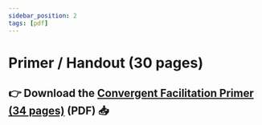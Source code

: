 ```yaml
---
sidebar_position: 2
tags: [pdf]
---
```


# Primer / Handout (30 pages)



## :point_right: **Download the [Convergent Facilitation Primer (34 pages)](Convergent-Facilitation-Primer.pdf) (PDF)** :inbox_tray:







